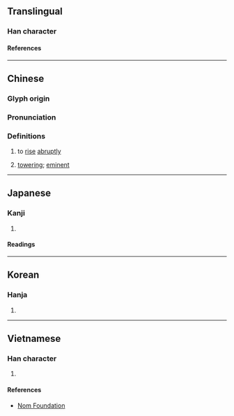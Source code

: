{{character info/new}}
==Translingual==

===Han character===
{{Han char|rn=46|rad=山|as=08|sn=11|four=27772|canj=USUU|ids=⿰山屈}}

====References====
{{Han ref|kx=0314.140|dkj=08185|dj=0615.050|hdz=10784.030|uh=5D1B}}

----

==Chinese==
{{zh-forms}}

===Glyph origin===
{{Han etym}}

===Pronunciation===
{{zh-pron
|m=jué
|c=gwat6
|h=pfs=
|md=
|mn=
|w=
|mc=y
|oc=y
|cat=v,a
}}

===Definitions===
{{zh-hanzi}}

# {{lb|zh|literary}} to [[rise]] [[abruptly]]
# {{lb|zh|literary}} [[towering]]; [[eminent]]

----

==Japanese==

===Kanji===
{{ja-kanji|grade=|rs=山08}}

# {{rfdef|ja|sort=山08}}

====Readings====
{{ja-readings
|on=くつ
|kun=そばだつ
}}

----

==Korean==

===Hanja===
{{ko-hanja|굴}}

# {{rfdef|ko|sort=山08}}

----

==Vietnamese==

===Han character===
{{vi-readings|rs=山08|reading=quật}}

# {{rfdef|vi|sort=山08}}

====References====
* [http://nomfoundation.org/common/nom_details.php?codepoint=5d1b Nom Foundation]